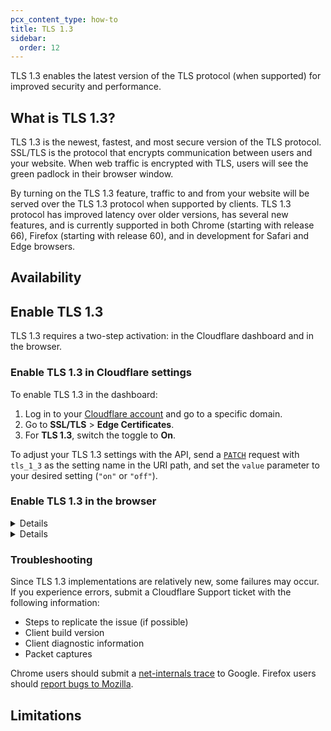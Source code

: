 ```yaml
---
pcx_content_type: how-to
title: TLS 1.3
sidebar:
  order: 12
---
```



TLS 1.3 enables the latest version of the TLS protocol (when supported) for improved security and performance.

## What is TLS 1.3?

TLS 1.3 is the newest, fastest, and most secure version of the TLS protocol. SSL/TLS is the protocol that encrypts communication between users and your website. When web traffic is encrypted with TLS, users will see the green padlock in their browser window.

By turning on the TLS 1.3 feature, traffic to and from your website will be served over the TLS 1.3 protocol when supported by clients. TLS 1.3 protocol has improved latency over older versions, has several new features, and is currently supported in both Chrome (starting with release 66), Firefox (starting with release 60), and in development for Safari and Edge browsers.

## Availability

<FeatureTable id="ssl.tls_13" />

## Enable TLS 1.3

TLS 1.3 requires a two-step activation: in the Cloudflare dashboard and in the browser.

### Enable TLS 1.3 in Cloudflare settings

<Tabs syncKey="dashPlusAPI"> <TabItem label="Dashboard">

To enable TLS 1.3 in the dashboard:

1. Log in to your [Cloudflare account](https://dash.cloudflare.com) and go to a specific domain.
2. Go to **SSL/TLS** > **Edge Certificates**.
3. For **TLS 1.3**, switch the toggle to **On**.

</TabItem> <TabItem label="API">

To adjust your TLS 1.3 settings with the API, send a [`PATCH`](/api/resources/zones/subresources/settings/methods/edit/) request with `tls_1_3` as the setting name in the URI path, and set the `value` parameter to your desired setting (`"on"` or `"off"`).

</TabItem> </Tabs>

### Enable TLS 1.3 in the browser

<Details header="Chrome">

1. In the address bar, enter `chrome://flags` and press **Enter**.
2. Scroll to locate the **TLS 1.3 Early Data** entry, and set it to _Enabled_. A message saying that the change will take effect the next time you relaunch Chrome will appear.
3. Select **RELAUNCH NOW** to restart Chrome.

After enabling TLS 1.3, visit a site with TLS 1.3 enabled over HTTPS. Then:

1. Open Chrome **Developer Tools**.
2. Select the **Security** tab.
3. Reload the page (Command-R in macOS, Ctrl-R in Windows).
4. Select the site under **Main origin**.
5. Under **Connection**, confirm that the protocol is **TLS 1.3**.

</Details>

<Details header="Firefox">

1. In the address bar, enter `about:config` and select to accept the warranty warning.
2. Search for `security.tls.version.max` and change the value from `3` (the default) to `4`.

After enabling TLS 1.3, visit a site with TLS 1.3 enabled over HTTPS. Then:

1. Select the lock icon in the address bar.
2. Select **Connection secure** > **More information**.
3. Under **Technical Details**, verify that the TLS version is TLS 1.3.

</Details>

### Troubleshooting

Since TLS 1.3 implementations are relatively new, some failures may occur. If you experience errors, submit a Cloudflare Support ticket with the following information:

- Steps to replicate the issue (if possible)
- Client build version
- Client diagnostic information
- Packet captures

Chrome users should submit a [net-internals trace](https://dev.chromium.org/for-testers/providing-network-details) to Google. Firefox users should [report bugs to Mozilla](https://bugzilla.mozilla.org/home).

## Limitations

<Render file="tls-13-cipher-limitations" />
